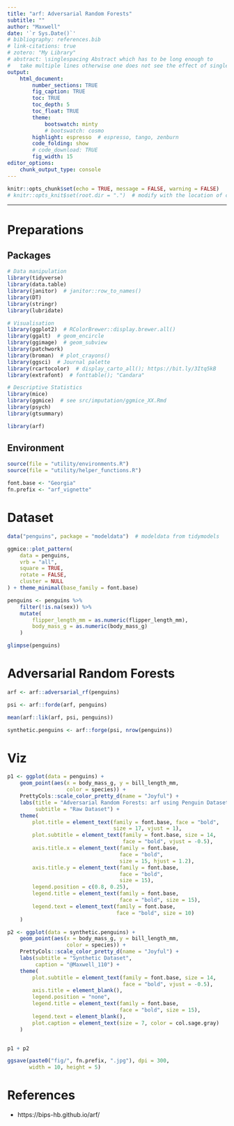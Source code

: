 ```yaml
---
title: "arf: Adversarial Random Forests"
subtitle: ""
author: "Maxwell"
date: '`r Sys.Date()`'
# bibliography: references.bib
# link-citations: true
# zotero: "My Library"
# abstract: \singlespacing Abstract which has to be long enough to 
#   take multiple lines otherwise one does not see the effect of single-spacing.
output: 
    html_document:
        number_sections: TRUE
        fig_caption: TRUE
        toc: TRUE
        toc_depth: 5
        toc_float: TRUE
        theme:
            bootswatch: minty
            # bootswatch: cosmo
        highlight: espresso  # espresso, tango, zenburn
        code_folding: show
        # code_download: TRUE
        fig_width: 15
editor_options: 
    chunk_output_type: console
---
```


```r
knitr::opts_chunk$set(echo = TRUE, message = FALSE, warning = FALSE)
# knitr::opts_knit$set(root.dir = ".")  # modify with the location of code
```

***

# Preparations {.tabset .tabset-fade .tabset-pills}
## Packages
```r
# Data manipulation
library(tidyverse)
library(data.table)
library(janitor)  # janitor::row_to_names()
library(DT)
library(stringr)
library(lubridate)

# Visualisation
library(ggplot2)  # RColorBrewer::display.brewer.all()
library(ggalt)  # geom_encircle
library(ggimage)  # geom_subview
library(patchwork)
library(broman)  # plot_crayons()
library(ggsci)  # Journal palette
library(rcartocolor)  # display_carto_all(); https://bit.ly/3Itq5kB
library(extrafont)  # fonttable(); "Candara"

# Descriptive Statistics
library(mice)
library(ggmice)  # see src/imputation/ggmice_XX.Rmd
library(psych)
library(gtsummary)

library(arf)
```

## Environment
```r
source(file = "utility/environments.R")
source(file = "utility/helper_functions.R")

font.base <- "Georgia"
fn.prefix <- "arf_vignette"
```


# Dataset {.tabset .tabset-fade .tabset-pills}
```r
data("penguins", package = "modeldata")  # modeldata from tidymodels
```

```r
ggmice::plot_pattern(
    data = penguins, 
    vrb = "all", 
    square = TRUE, 
    rotate = FALSE, 
    cluster = NULL
) + theme_minimal(base_family = font.base)
```

```r
penguins <- penguins %>% 
    filter(!is.na(sex)) %>% 
    mutate(
        flipper_length_mm = as.numeric(flipper_length_mm), 
        body_mass_g = as.numeric(body_mass_g)
    )
```

```r
glimpse(penguins)
```



# Adversarial Random Forests
```r
arf <- arf::adversarial_rf(penguins)
```

```r
psi <- arf::forde(arf, penguins)
```

```r
mean(arf::lik(arf, psi, penguins))
```

```r
synthetic.penguins <- arf::forge(psi, nrow(penguins))
```


# Viz
```r
p1 <- ggplot(data = penguins) + 
    geom_point(aes(x = body_mass_g, y = bill_length_mm, 
                   color = species)) + 
    PrettyCols::scale_color_pretty_d(name = "Joyful") + 
    labs(title = "Adversarial Random Forests: arf using Penguin Dataset", 
         subtitle = "Raw Dataset") + 
    theme(
        plot.title = element_text(family = font.base, face = "bold", 
                                  size = 17, vjust = 1), 
        plot.subtitle = element_text(family = font.base, size = 14, 
                                     face = "bold", vjust = -0.5), 
        axis.title.x = element_text(family = font.base,
                                    face = "bold",
                                    size = 15, hjust = 1.2), 
        axis.title.y = element_text(family = font.base,
                                    face = "bold",
                                    size = 15), 
        legend.position = c(0.8, 0.25), 
        legend.title = element_text(family = font.base, 
                                    face = "bold", size = 15), 
        legend.text = element_text(family = font.base, 
                                   face = "bold", size = 10)
    )

p2 <- ggplot(data = synthetic.penguins) + 
    geom_point(aes(x = body_mass_g, y = bill_length_mm, 
                   color = species)) + 
    PrettyCols::scale_color_pretty_d(name = "Joyful") + 
    labs(subtitle = "Synthetic Dataset", 
         caption = "@Maxwell_110") + 
    theme(
        plot.subtitle = element_text(family = font.base, size = 14, 
                                     face = "bold", vjust = -0.5), 
        axis.title = element_blank(), 
        legend.position = "none", 
        legend.title = element_text(family = font.base, 
                                    face = "bold", size = 15), 
        legend.text = element_blank(), 
        plot.caption = element_text(size = 7, color = col.sage.gray)
    )


p1 + p2

ggsave(paste0("fig/", fn.prefix, ".jpg"), dpi = 300, 
       width = 10, height = 5)
```


# References
* https://bips-hb.github.io/arf/
